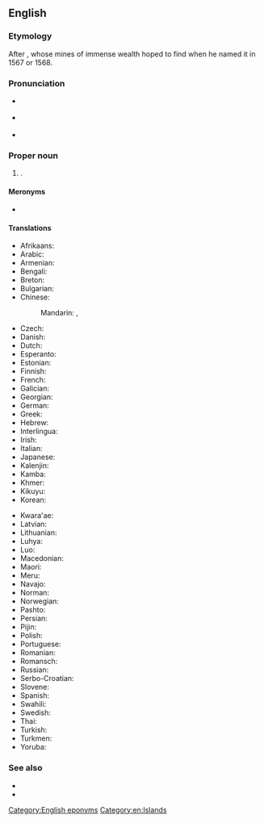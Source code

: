 ==English==
{{wikipedia}}

===Etymology===
After {{w|King Solomon}}, whose mines of immense wealth {{w|Álvaro de Mendaña y Neira}} hoped to find when he named it in 1567 or 1568.

===Pronunciation===
* {{a|UK}} {{IPA|en|/ˈsɒl.ə.mən ˈaɪ.ləndz/}}
* {{a|US}} {{IPA|en|/ˈsɑ.lə.mən ˈaɪ.ləndz/}}
* {{audio|en|en-us-Solomon Islands.ogg|Audio (US)}}

===Proper noun===
{{en-proper noun|head=[[Solomon]] [[island|Islands]]}}

# {{senseid|en|Q685}}{{place|en|country|r/Melanesia}}.

====Meronyms====
* {{l|en|Melanesia}}

====Translations====
{{trans-top|id=Q685|A country in Melanesia}}
* Afrikaans: {{t|af|Salomonseilande}}
* Arabic: {{t|ar|جُزُر سُلَيْمَان|f-p}}
* Armenian: {{t|hy|Սողոմոնի Կղզիներ}}
* Bengali: {{t+|bn|সলোমন দ্বীপপুঞ্জ}}
* Breton: {{t|br|Inizi Salomon}}
* Bulgarian: {{t|bg|Соломонови острови}}
* Chinese:
*: Mandarin: {{t+|cmn|所羅門群島}}, {{t+|cmn|所罗门群岛|tr=Suǒluómén Qúndǎo}}
* Czech: {{t+|cs|Šalamounovy ostrovy|m-p}}
* Danish: {{t+|da|Salomonøerne}}
* Dutch: {{t+|nl|Salomonseilanden}}
* Esperanto: {{t+|eo|Salomonoj|p}}
* Estonian: {{t+|et|Saalomoni Saared}}
* Finnish: {{t+|fi|Salomonsaaret}}
* French: {{t+|fr|Îles Salomon}}
* Galician: {{t+|gl|Illas Salomón|f-p}}
* Georgian: {{t+|ka|სოლომონის კუნძულები}}
* German: {{t+|de|Salomonen}}
* Greek: {{t+|el|Νήσοι Σολομώντος|m-p}}
* Hebrew: {{t|he|איי שלמה|tr=Iyey Shlomo}}
* Interlingua: {{t|ia|Insulas Salomon}}
* Irish: {{t|ga|Oileáin Sholomón|m-p}}
* Italian: {{t+|it|Isole Salomone}}
* Japanese: {{t+|ja|ソロモン諸島|tr=Soromon shotō}}
* Kalenjin: {{t|kln|Solomon}}
* Kamba: {{t|kam|Solomoni}}
* Khmer: {{t|km|កោះ​សូឡូម៉ូន|tr=kɑh sooloomoon}}
* Kikuyu: {{t|ki|Solomon}}
* Korean: {{t|ko|^솔로몬 제도}}
{{trans-mid}}
* Kwara'ae: {{t-needed|kwf}}
* Latvian: {{t|lv|Zālamana Salas|f-p}}
* Lithuanian: {{t+|lt|Saliamono salos|f-p}}
* Luhya: {{t|luy|Solomoni}}
* Luo: {{t|luo|Solomon}}
* Macedonian: {{t|mk|Соломонови Острови|m-p}}
* Maori: {{t|mi|Ngā Motu o Horomona}}
* Meru: {{t|mer|Solomon}}
* Navajo: {{t|nv|Sólomon Tó Bináhaazyínígíí}}
* Norman: {{t|nrf|Îles Solomon|f-p}}
* Norwegian: {{t|no|Salomonøyene}}
* Pashto: {{t|ps|د سلیمان جزیره}}
* Persian: {{t|fa|جزایر سلیمان|tr=jazâyir-i soleymân}}
* Pijin: {{t-needed|pis}}
* Polish: {{t+|pl|Wyspy Salomona}}
* Portuguese: {{t+|pt|Ilhas Salomão}}
* Romanian: {{t|ro|Insulele Solomon}}
* Romansch: {{t|rm|Inslas da Salomon|f-p}}
* Russian: {{t|ru|Соломо́новы острова́|m-p}}
* Serbo-Croatian: {{t|sh|Solomonova Ostrva|n-p}}
* Slovene: {{t|sl|Salomonovi otoki|m-p}}
* Spanish: {{t+|es|Islas Salomón}}
* Swahili: {{t+|sw|Solomoni}}
* Swedish: {{t+|sv|Salomonöarna}}
* Thai: {{t+|th|หมู่เกาะโซโลมอน}}
* Turkish: {{t+|tr|Solomon Adaları|p}}
* Turkmen: {{t|tk|Solomon Adalary|p}}
* Yoruba: {{t|yo|Etikun Solomoni}}
{{trans-bottom}}

===See also===
* {{l|en|Honiara}}
* {{l|en|Appendix:Countries of the world|Countries of the world}}

[[Category:English eponyms]]
[[Category:en:Islands]]